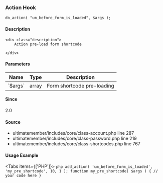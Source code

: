 
<UMBreadCrumb type="action"/>

### Action Hook    
    
```
do_action( "um_before_form_is_loaded", $args );
```

#### Description
    <div class="description">
        Action pre-load form shortcode
 
    </div>

#### Parameters
            
<table className="table-auto mt-2 border dark:border-gray-500 p-5 text-sm text-left">
<thead>
<tr>
<th  className="px-3">Name</th>
<th  className="px-3">Type</th>
<th  className="px-3">Description</th>
</tr>
</thead>
<tbody>
               <tr >
               <td className="px-3 py-2">`$args`</td>
               <td className="px-3 py-2">array</td>
               <td className="px-3 py-2 text-sm">Form shortcode pre-loading</td>
               </tr>
</tbody>
</table>

#### Since
<div class="description">
2.0
</div>

#### Source
  - <Link href="https://github.com/ultimatemember/ultimatemember/tree/2.5.0/includes/core/class-account.php#L287">ultimatemember/includes/core/class-account.php</Link> <Link href="https://github.com/ultimatemember/ultimatemember/tree/2.5.0/includes/core/class-account.php#L287">line 287</Link>
  - <Link href="https://github.com/ultimatemember/ultimatemember/tree/2.5.0/includes/core/class-password.php#L219">ultimatemember/includes/core/class-password.php</Link> <Link href="https://github.com/ultimatemember/ultimatemember/tree/2.5.0/includes/core/class-password.php#L219">line 219</Link>
  - <Link href="https://github.com/ultimatemember/ultimatemember/tree/2.5.0/includes/core/class-shortcodes.php#L767">ultimatemember/includes/core/class-shortcodes.php</Link> <Link href="https://github.com/ultimatemember/ultimatemember/tree/2.5.0/includes/core/class-shortcodes.php#L767">line 767</Link>



#### Usage Example

<Tabs items={['PHP']}>
    <Tab>
    ```php
    add_action( 'um_before_form_is_loaded', 'my_pre_shortcode', 10, 1 );
 function my_pre_shortcode( $args ) {
     // your code here
 }
    ```
    </Tab>
</Tabs>
